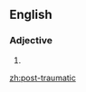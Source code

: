 ==English==

===Adjective===
{{en-adj|-}}

# {{alternative spelling of|[[posttraumatic]]}}

[[zh:post-traumatic]]